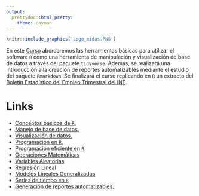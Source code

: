 ```yaml
---
output:
  prettydoc::html_pretty:
    theme: cayman
---
```


```r
knitr::include_graphics('Logo_midas.PNG')
```

En este [Curso](https://midas-chile.github.io/INE/Curso%20R/Curso-INE.html#/curso-de-r-midas) abordaremos las herramientas básicas para utilizar el software `R` como una herramienta de manipulación y visualización de base de datos a través del paquete `tidyverse`. Además, se realizará una introducción a la creación de reportes automatizables mediante el estudio del paquete `Rmarkdown`. Se finalizará el curso replicando en `R` un extracto del [Boletín Estadístico del Empleo Trimestral del INE](https://www.ine.cl/docs/default-source/boletines/empleo/2019/espanol/boletín-empleo-nacional-trimestre-móvil-junio-agosto-2019.pdf?sfvrsn=e2c95fd2_5).

# Links

- [Conceptos básicos de `R`.](https://midas-chile.github.io/Banco-Central/Curso%20R/Curso-Banco-Central.html#/conceptos-basicos-de-r)
- [Manejo de base de datos.](https://midas-chile.github.io/Banco-Central/Curso%20R/Curso-Banco-Central.html#/importación-y-manejo-de-base-de-datos)
- [Visualización de datos.](https://midas-chile.github.io/Banco-Central/Curso%20R/Curso-Banco-Central.html#/visualizacion-de-datos)
- [Programación en `R`.](https://midas-chile.github.io/Banco-Central/Curso%20R/Curso-Banco-Central.html#/programación-en-r)
- [Programación eficiente en `R`.](https://midas-chile.github.io/Banco-Central/Curso%20R/Curso-Banco-Central.html#/programación-eficiente-en-r)
- [Operaciones Matemáticas](https://midas-chile.github.io/Banco-Central/Curso%20R/Curso-Banco-Central.html#/operaciones-matemáticas)
- [Variables Aleatorias](https://midas-chile.github.io/Banco-Central/Curso%20R/Curso-Banco-Central.html#/variables-aleatorias)
- [Regresión Lineal](https://midas-chile.github.io/Banco-Central/Curso%20R/Curso-Banco-Central.html#/regresión-lineal)
- [Modelos Lineales Generalizados](https://midas-chile.github.io/Banco-Central/Curso%20R/Curso-Banco-Central.html#/modelos-lineales-generalizados-glm)
- [Series de tiempo en `R`](https://midas-chile.github.io/Banco-Central/Curso%20R/Curso-Banco-Central.html#/series-de-tiempo-en-r)
- [Generación de reportes automatizables.](https://midas-chile.github.io/Banco-Central/Curso%20R/Curso-Banco-Central.html#/generacion-de-reportes-automatizables)
  


